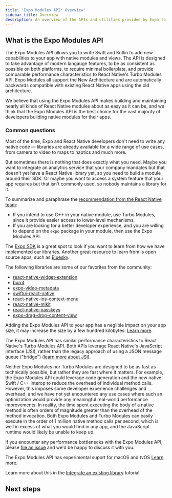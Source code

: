 ```yaml
---
title: 'Expo Modules API: Overview'
sidebar_title: Overview
description: An overview of the APIs and utilities provided by Expo to develop native modules.
---
```




## What is the Expo Modules API

The Expo Modules API allows you to write Swift and Kotlin to add new capabilities to your app with native modules and views. The API is designed to take advantage of modern langauge features, to be as consistent as possible on both platforms, to require minimal boilerplate, and provide comparable performance characteristics to React Native's Turbo Modules API. Expo Modules all support the New Architecture and are automatically backwards compatible with existing React Native apps using the old architecture.

We believe that using the Expo Modules API makes building and maintaining nearly all kinds of React Native modules about as easy as it can be, and we think that the Expo Modules API is the best choice for the vast majority of developers building native modules for their apps.

### Common questions

<Collapsible summary="Do I need to know the Expo Modules API to build an Expo / React Native app?">

Most of the time, Expo and React Native developers don't need to write any native code — libraries are already available for a wide range of use cases, from camera to video to maps to haptics and much more.

But sometimes there is nothing that does exactly what you need. Maybe you want to integrate an analytics service that your company mandates but that doesn't yet have a React Native library yet, so you need to build a module around their SDK. Or maybe you want to access a system feature that your app requires but that isn't commonly used, so nobody maintains a library for it.

</Collapsible>

<Collapsible summary="When should I use Turbo Modules and when should I use the Expo Modules API?">

To summarize and paraphrase the [recommendation from the React Native team](https://github.com/react-native-community/discussions-and-proposals/blob/main/proposals/0759-react-native-frameworks.md#what-do-we-recommend-to-react-native-library-developers):

- If you intend to use C++ in your native module, use Turbo Modules, since it provide easier access to lower-level mechanisms.
- If you are looking for a better developer experience, and you are willing to depend on the `expo` package in your module, then use the Expo Modules API.

</Collapsible>

<Collapsible summary="Where can I find open source Expo Modules to learn from?">

The [Expo SDK](https://github.com/expo/expo/tree/main/packages) is a great spot to look if you want to learn from how we have implemented our libraries. Another great resource to learn from is open source apps, such as [Bluesky](https://github.com/bluesky-social/social-app/tree/main/modules).

The following libraries are some of our favorites from the community:

- [react-native-widget-extension](https://github.com/bndkt/react-native-widget-extension)
- [burnt](https://github.com/nandorojo/burnt)
- [expo-video-metadata](https://github.com/hirbod/expo-video-metadata)
- [swiftui-react-native](https://github.com/andrew-levy/swiftui-react-native)
- [react-native-ios-context-menu](https://github.com/dominicstop/react-native-ios-context-menu)
- [react-native-mlkit](https://github.com/infinitered/react-native-mlkit)
- [react-native-passkeys](https://github.com/peterferguson/react-native-passkeys)
- [expo-drag-drop-content-view](https://github.com/AlirezaHadjar/expo-drag-drop-content-view)

</Collapsible>

<Collapsible summary="What impact does using the Expo Modules API have on my app size?">

Adding the Expo Modules API to your app has a neglible impact on your app size, it may increase the size by a few hundred kilobytes. [Learn more](https://blog.expo.dev/embracing-expo-modules-in-your-react-native-projects-cd8ed4cbec3).

</Collapsible>

<Collapsible summary="What impact does using the Expo Modules API have on my app's performance?">

The Expo Modules API has similar performance characteristics to React Native's Turbo Modules API. Both APIs leverage React Native's JavaScript Interface (JSI), rather than the legacy approach of using a JSON message queue ("bridge") ([learn more about JSI](https://reactnative.dev/docs/the-new-architecture/landing-page#fast-javascriptnative-interfacing)).

Neither Expo Modules nor Turbo Modules are designed to be as fast as technically possible, but rather they are fast where it matters. For example, the Expo Modules API could leverage code generation and the new native Swift / C++ interop to reduce the overhead of individual method calls. However, this imposes some developer experience challenges and overhead, and we have not yet encountered any use cases where such an optimization would provide any meaningful real-world performance improvements. In reality, the time spent executing the body of a native method is often orders of magnitude greater than the overhead of the method invocation. Both Expo Modules and Turbo Modules can easily execute in the order of 1 million native method calls per second, which is well in excess of what you would find in any app, and the JavaScript runtime would likely be unable to keep up.

If you encounter any performance bottlenecks with the Expo Modules API, please [file an issue](https://github.com/expo/expo/issues/new/choose) and we'd be happy to discuss it with you.

</Collapsible>

<Collapsible summary="Does the Expo Modules API support any platforms other than iOS, Android, and web?">

The Expo Modules API has experimental suport for macOS and tvOS [Learn more](/modules/additional-platform-support/).

</Collapsible>

<Collapsible summary="How can I use the Expo Modules API to make a third-party SDK available to my Expo app?">

Learn more about this in the [Integrate an existing library](/modules/existing-library/) tutorial.

</Collapsible>

## Next steps

<BoxLink
  title="Tutorial: Creating a native module"
  description="A tutorial on creating a native module that persists settings with Expo Modules API."
  href="/modules/native-module-tutorial/"
  Icon={AndroidIcon}
/>

<BoxLink
  title="Tutorial: Creating a native view"
  description="A tutorial on creating a native view that renders a WebView with Expo Modules API."
  href="/modules/native-view-tutorial/"
  Icon={Grid01Icon}
/>

<BoxLink
  title="Expo Modules API Reference"
  description="Create native modules using Swift and Kotlin."
  href="/modules/module-api/"
  Icon={Grid01Icon}
/>

<BoxLink
  title="Expo Modules API: Design considerations"
  description="An overview of the design considerations behind the Expo Modules API."
  href="/modules/design"
  Icon={Grid01Icon}
/>

<BoxLink
  title="expo-module.config.json"
  description="Configure and opt in to features."
  href="/modules/module-config/"
  Icon={Settings01Icon}
/>
